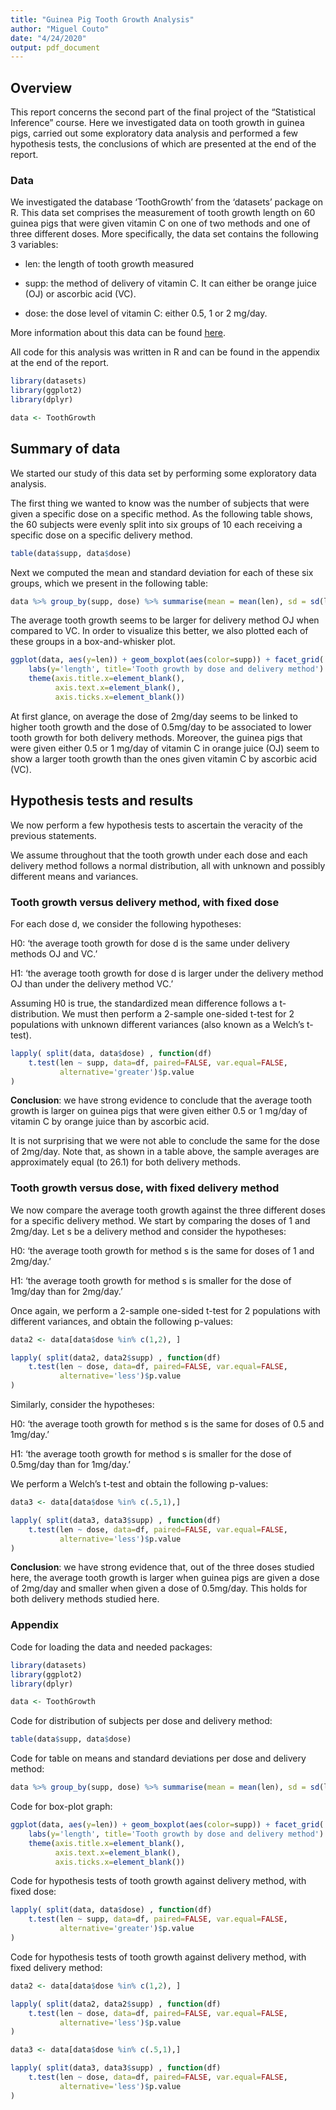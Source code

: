```yaml
---
title: "Guinea Pig Tooth Growth Analysis"
author: "Miguel Couto"
date: "4/24/2020"
output: pdf_document
---
```


## Overview

This report concerns the second part of the final project of the "Statistical Inference" course. Here we investigated data on tooth growth in guinea pigs, carried out some exploratory data analysis and performed a few hypothesis tests, the conclusions of which are presented at the end of the report.



### Data

We investigated the database 'ToothGrowth' from the 'datasets' package on R. This data set comprises the measurement of tooth growth length on 60 guinea pigs that were given vitamin C on one of two methods and one of three different doses. More specifically, the data set contains the following 3 variables:

* len: the length of tooth growth measured

* supp: the method of delivery of vitamin C. It can either be orange juice (OJ) or ascorbic acid (VC).

* dose: the dose level of vitamin C: either 0.5, 1 or 2 mg/day.

More information about this data can be found [here](https://stat.ethz.ch/R-manual/R-devel/library/datasets/html/ToothGrowth.html).

All code for this analysis was written in R and can be found in the appendix at the end of the report.

```r
library(datasets)
library(ggplot2)
library(dplyr)
```

```r
data <- ToothGrowth
```



## Summary of data

We started our study of this data set by performing some exploratory data analysis.

The first thing we wanted to know was the number of subjects that were given a specific dose on a specific method. As the following table shows, the 60 subjects were evenly split into six groups of 10 each receiving a specific dose on a specific delivery method.

```r
table(data$supp, data$dose)
```

Next we computed the mean and standard deviation for each of these six groups, which we present in the following table:

```r
data %>% group_by(supp, dose) %>% summarise(mean = mean(len), sd = sd(len))
```

The average tooth growth seems to be larger for delivery method OJ when compared to VC. In order to visualize this better, we also plotted each of these groups in a box-and-whisker plot.

```r
ggplot(data, aes(y=len)) + geom_boxplot(aes(color=supp)) + facet_grid(. ~ dose) +
    labs(y='length', title='Tooth growth by dose and delivery method') +
    theme(axis.title.x=element_blank(),
          axis.text.x=element_blank(),
          axis.ticks.x=element_blank())
```

At first glance, on average the dose of 2mg/day seems to be linked to higher tooth growth and the dose of 0.5mg/day to be associated to lower tooth growth for both delivery methods. Moreover, the guinea pigs that were given either 0.5 or 1 mg/day of vitamin C in orange juice (OJ) seem to show a larger tooth growth than the ones given vitamin C by ascorbic acid (VC).



## Hypothesis tests and results

We now perform a few hypothesis tests to ascertain the veracity of the previous statements.

We assume throughout that the tooth growth under each dose and each delivery method follows a normal distribution, all with unknown and possibly different means and variances.

### Tooth growth versus delivery method, with fixed dose

For each dose d, we consider the following hypotheses:

H0: 'the average tooth growth for dose d is the same under delivery methods OJ and VC.'

H1: 'the average tooth growth for dose d is larger under the delivery method OJ than under the delivery method VC.'

Assuming H0 is true, the standardized mean difference follows a t-distribution. We must then perform a 2-sample one-sided t-test for 2 populations with unknown different variances (also known as a Welch's t-test).

```r
lapply( split(data, data$dose) , function(df)
    t.test(len ~ supp, data=df, paired=FALSE, var.equal=FALSE,
           alternative='greater')$p.value
)
```

**Conclusion**: we have strong evidence to conclude that the average tooth growth is larger on guinea pigs that were given either 0.5 or 1 mg/day of vitamin C by orange juice than by ascorbic acid.

It is not surprising that we were not able to conclude the same for the dose of 2mg/day. Note that, as shown in a table above, the sample averages are approximately equal (to 26.1) for both delivery methods.

### Tooth growth versus dose, with fixed delivery method

We now compare the average tooth growth against the three different doses for a specific delivery method. We start by comparing the doses of 1 and 2mg/day. Let s be a delivery method and consider the hypotheses:

H0: 'the average tooth growth for method s is the same for doses of 1 and 2mg/day.'

H1: 'the average tooth growth for method s is smaller for the dose of 1mg/day than for 2mg/day.'

Once again, we perform a 2-sample one-sided t-test for 2 populations with different variances, and obtain the following p-values:

```r
data2 <- data[data$dose %in% c(1,2), ]

lapply( split(data2, data2$supp) , function(df)
    t.test(len ~ dose, data=df, paired=FALSE, var.equal=FALSE,
           alternative='less')$p.value
)
```

Similarly, consider the hypotheses:

H0: 'the average tooth growth for method s is the same for doses of 0.5 and 1mg/day.'

H1: 'the average tooth growth for method s is smaller for the dose of 0.5mg/day than for 1mg/day.'

We perform a Welch's t-test and obtain the following p-values:

```r
data3 <- data[data$dose %in% c(.5,1),]

lapply( split(data3, data3$supp) , function(df)
    t.test(len ~ dose, data=df, paired=FALSE, var.equal=FALSE,
           alternative='less')$p.value
)
```

**Conclusion**: we have strong evidence that, out of the three doses studied here, the average tooth growth is larger when guinea pigs are given a dose of 2mg/day and smaller when given a dose of 0.5mg/day. This holds for both delivery methods studied here.



### Appendix

Code for loading the data and needed packages:
```r
library(datasets)
library(ggplot2)
library(dplyr)

data <- ToothGrowth
```

Code for distribution of subjects per dose and delivery method:
```r
table(data$supp, data$dose)
```

Code for table on means and standard deviations per dose and delivery method:
```r
data %>% group_by(supp, dose) %>% summarise(mean = mean(len), sd = sd(len))
```

Code for box-plot graph:
```r
ggplot(data, aes(y=len)) + geom_boxplot(aes(color=supp)) + facet_grid(. ~ dose) +
    labs(y='length', title='Tooth growth by dose and delivery method') +
    theme(axis.title.x=element_blank(),
          axis.text.x=element_blank(),
          axis.ticks.x=element_blank())
```

Code for hypothesis tests of tooth growth against delivery method, with fixed dose:
```r
lapply( split(data, data$dose) , function(df)
    t.test(len ~ supp, data=df, paired=FALSE, var.equal=FALSE,
           alternative='greater')$p.value
)
```

Code for hypothesis tests of tooth growth against delivery method, with fixed delivery method:
```r
data2 <- data[data$dose %in% c(1,2), ]

lapply( split(data2, data2$supp) , function(df)
    t.test(len ~ dose, data=df, paired=FALSE, var.equal=FALSE,
           alternative='less')$p.value
)

data3 <- data[data$dose %in% c(.5,1),]

lapply( split(data3, data3$supp) , function(df)
    t.test(len ~ dose, data=df, paired=FALSE, var.equal=FALSE,
           alternative='less')$p.value
)
```